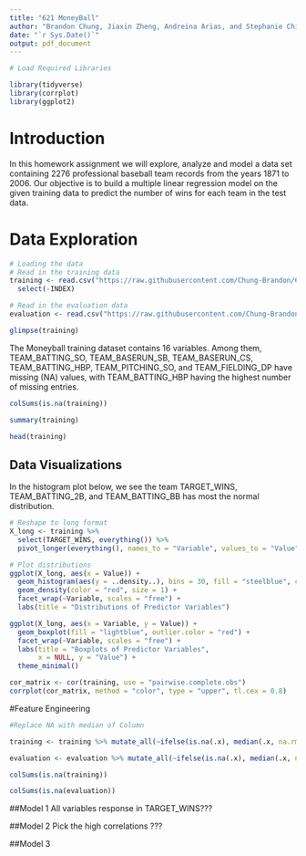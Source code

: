 ---
title: "621 MoneyBall"
author: "Brandon Chung, Jiaxin Zheng, Andreina Arias, and Stephanie Chiang"
date: "`r Sys.Date()`"
output: pdf_document
---

```{r message=FALSE, warning=FALSE, include=FALSE}
# Load Required Libraries

library(tidyverse)
library(corrplot)
library(ggplot2)
```


# Introduction

In this homework assignment we will explore, analyze and model a data set containing 2276 professional baseball team records from the years 1871 to 2006. Our objective is to build a multiple linear regression model on the given training data to predict the number of wins for each team in the test data.


# Data Exploration

```{r include=FALSE}
# Loading the data
# Read in the training data
training <- read.csv("https://raw.githubusercontent.com/Chung-Brandon/621-Data-Mining/refs/heads/main/moneyball-training-data.csv") %>%
  select(-INDEX)

# Read in the evaluation data
evaluation <- read.csv("https://raw.githubusercontent.com/Chung-Brandon/621-Data-Mining/refs/heads/main/moneyball-evaluation-data.csv")
```


```{r}
glimpse(training)
```
The Moneyball training dataset contains 16 variables. Among them, TEAM_BATTING_SO, TEAM_BASERUN_SB, TEAM_BASERUN_CS, TEAM_BATTING_HBP, TEAM_PITCHING_SO, and TEAM_FIELDING_DP have missing (NA) values, with TEAM_BATTING_HBP having the highest number of missing entries.

```{r}
colSums(is.na(training))
```

```{r}
summary(training)
```
```{r}
head(training)
```


## Data Visualizations 
In the histogram plot below, we see the team TARGET_WINS, TEAM_BATTING_2B, and TEAM_BATTING_BB has most the normal distribution. 

```{r echo=FALSE, warning=FALSE}
# Reshape to long format
X_long <- training %>% 
  select(TARGET_WINS, everything()) %>%
  pivot_longer(everything(), names_to = "Variable", values_to = "Value")

# Plot distributions
ggplot(X_long, aes(x = Value)) +
  geom_histogram(aes(y = ..density..), bins = 30, fill = "steelblue", color = "white") +
  geom_density(color = "red", size = 1) +
  facet_wrap(~Variable, scales = "free") +
  labs(title = "Distributions of Predictor Variables")

```

```{r echo=FALSE, fig.height=6, fig.width=10, warning=FALSE}
ggplot(X_long, aes(x = Variable, y = Value)) +
  geom_boxplot(fill = "lightblue", outlier.color = "red") +
  facet_wrap(~Variable, scales = "free") +
  labs(title = "Boxplots of Predictor Variables",
       x = NULL, y = "Value") +
  theme_minimal()
```



```{r echo=FALSE}
cor_matrix <- cor(training, use = "pairwise.complete.obs")
corrplot(cor_matrix, method = "color", type = "upper", tl.cex = 0.8)

```

       
#Feature Engineering

```{r}
#Replace NA with median of Column

training <- training %>% mutate_all(~ifelse(is.na(.x), median(.x, na.rm = TRUE), .x))

evaluation <- evaluation %>% mutate_all(~ifelse(is.na(.x), median(.x, na.rm = TRUE), .x))
```

```{r}
colSums(is.na(training))
```

```{r}
colSums(is.na(evaluation))
```
##Model 1
All variables response in TARGET_WINS???

##Model 2
Pick the high correlations ???

##Model 3








